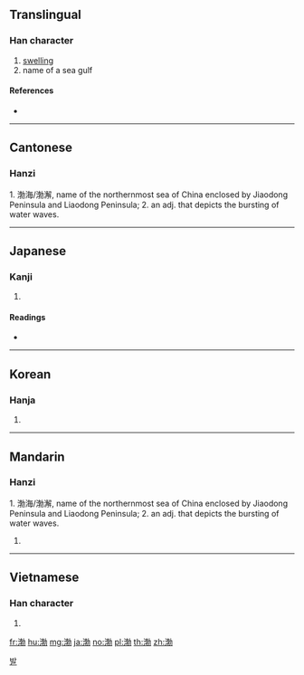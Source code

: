 ==Translingual==

===Han character===
{{Han char|rn=85|rad=水|as=09|sn=12|four=34127|canj=EJDS}}

# [[swelling]]
# name of a sea gulf

====References====
* {{Han ref|kx=0634.050|dkj=17769|dj=1041.020|hdz=31670.070|uh=6E24|ud=28196|bh=B4F1|bd=46321}}

----

==Cantonese==

===Hanzi===
{{yue-hanzi|jyut=|y=but6}}

1. 渤海/渤澥, name of the northernmost sea of China enclosed by Jiaodong Peninsula and Liaodong Peninsula; 2. an adj. that depicts the bursting of water waves. 

----

==Japanese==

===Kanji===
{{ja-kanji|grade=|rs=水09}}

# {{defn|lang=ja|sort=水09}}

====Readings====
* {{ja-readings|on=[[ぼつ]] (botsu), [[ほつ]] (hotsu)|kun=}}

----

==Korean==

===Hanja===
{{ko-hanja|hangeul=발|eumhun=|rv=bal|mr=pal|y=pal}}

# {{defn|lang=ko|sort=水09}}

[[Category:Hanja readings|발]]

----

==Mandarin==

===Hanzi===
{{cmn-hanzi|pin=[[bó]] ([[bo2]])|wg=po<sup>2</sup>}}

1. 渤海/渤澥, name of the northernmost sea of China enclosed by Jiaodong Peninsula and Liaodong Peninsula; 2. an adj. that depicts the bursting of water waves.
# {{defn|lang=cmn|sort=水09}}

----

==Vietnamese==

===Han character===
{{vi-hantu|[[bột]], [[bọt]]|rs=水09}}

# {{defn|lang=vi|sort=水09}}

[[fr:渤]]
[[hu:渤]]
[[mg:渤]]
[[ja:渤]]
[[no:渤]]
[[pl:渤]]
[[th:渤]]
[[zh:渤]]